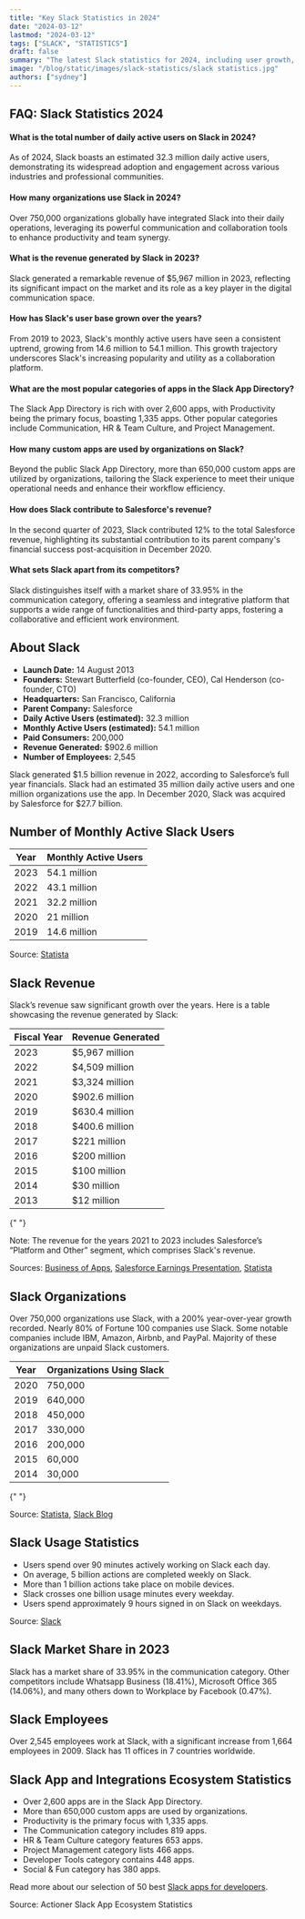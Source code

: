```yaml
---
title: "Key Slack Statistics in 2024"
date: "2024-03-12"
lastmod: "2024-03-12"
tags: ["SLACK", "STATISTICS"]
draft: false
summary: "The latest Slack statistics for 2024, including user growth, revenue insights, and the dynamic app ecosystem. Uncover how Slack's evolving platform continues to shape global communication and collaboration in the digital workplace. Dive into detailed FAQs, usage trends, and the impact of over 2,600 Slack apps on productivity and development. Read now for a deep dive into Slack's influence on modern business practices."
image: "/blog/static/images/slack-statistics/slack statistics.jpg"
authors: ["sydney"]
---
```


## FAQ: Slack Statistics 2024

#### What is the total number of daily active users on Slack in 2024?

As of 2024, Slack boasts an estimated 32.3 million daily active users, demonstrating its widespread adoption and engagement across various industries and professional communities.

#### How many organizations use Slack in 2024?

Over 750,000 organizations globally have integrated Slack into their daily operations, leveraging its powerful communication and collaboration tools to enhance productivity and team synergy.

#### What is the revenue generated by Slack in 2023?

Slack generated a remarkable revenue of $5,967 million in 2023, reflecting its significant impact on the market and its role as a key player in the digital communication space.

#### How has Slack's user base grown over the years?

From 2019 to 2023, Slack's monthly active users have seen a consistent uptrend, growing from 14.6 million to 54.1 million. This growth trajectory underscores Slack's increasing popularity and utility as a collaboration platform.

#### What are the most popular categories of apps in the Slack App Directory?

The Slack App Directory is rich with over 2,600 apps, with Productivity being the primary focus, boasting 1,335 apps. Other popular categories include Communication, HR & Team Culture, and Project Management.

#### How many custom apps are used by organizations on Slack?

Beyond the public Slack App Directory, more than 650,000 custom apps are utilized by organizations, tailoring the Slack experience to meet their unique operational needs and enhance their workflow efficiency.

#### How does Slack contribute to Salesforce's revenue?

In the second quarter of 2023, Slack contributed 12% to the total Salesforce revenue, highlighting its substantial contribution to its parent company's financial success post-acquisition in December 2020.

#### What sets Slack apart from its competitors?

Slack distinguishes itself with a market share of 33.95% in the communication category, offering a seamless and integrative platform that supports a wide range of functionalities and third-party apps, fostering a collaborative and efficient work environment.

## About Slack

- **Launch Date:** 14 August 2013
- **Founders:** Stewart Butterfield (co-founder, CEO), Cal Henderson (co-founder, CTO)
- **Headquarters:** San Francisco, California
- **Parent Company:** Salesforce
- **Daily Active Users (estimated):** 32.3 million
- **Monthly Active Users (estimated):** 54.1 million
- **Paid Consumers:** 200,000
- **Revenue Generated:** \$902.6 million
- **Number of Employees:** 2,545

Slack generated \$1.5 billion revenue in 2022, according to Salesforce’s full year financials. Slack had an estimated 35 million daily active users and one million organizations use the app. In December 2020, Slack was acquired by Salesforce for \$27.7 billion.

## Number of Monthly Active Slack Users

| Year | Monthly Active Users |
| ---- | -------------------- |
| 2023 | 54.1 million         |
| 2022 | 43.1 million         |
| 2021 | 32.2 million         |
| 2020 | 21 million           |
| 2019 | 14.6 million         |

<ImageContainer
  alt="slack-monthly-active-users"
  src="/blog/static/images/slack-statistics/slack-monthly-active-users.png"
  classNameDiv="mx-10 lg:mx-20"
  classNameImage=""
  width={2000}
  height={1198}
/>

Source: [Statista](https://www.statista.com/)

## Slack Revenue

Slack’s revenue saw significant growth over the years. Here is a table showcasing the revenue generated by Slack:

| Fiscal Year | Revenue Generated |
| ----------- | ----------------- |
| 2023        | \$5,967 million   |
| 2022        | \$4,509 million   |
| 2021        | \$3,324 million   |
| 2020        | \$902.6 million   |
| 2019        | \$630.4 million   |
| 2018        | \$400.6 million   |
| 2017        | \$221 million     |
| 2016        | \$200 million     |
| 2015        | \$100 million     |
| 2014        | \$30 million      |
| 2013        | \$12 million      |

<ImageContainer
  alt="Slack-revenue-generated-by-fiscal-year"
  src="/blog/static/images/slack-statistics/Slack-revenue-generated-by-fiscal-year.png"
  classNameDiv="mx-10 lg:mx-20"
  classNameImage=""
  width={1992}
  height={1176}
/>{" "}

Note: The revenue for the years 2021 to 2023 includes Salesforce’s “Platform and Other” segment, which comprises Slack's revenue.

Sources: [Business of Apps](https://www.businessofapps.com/), [Salesforce Earnings Presentation](https://s23.q4cdn.com/574569502/files/doc_financials/2024/q2/CRM-Q2-FY24-Earnings-Presentation.pdf), [Statista](https://www.statista.com/)

## Slack Organizations

Over 750,000 organizations use Slack, with a 200% year-over-year growth recorded. Nearly 80% of Fortune 100 companies use Slack. Some notable companies include IBM, Amazon, Airbnb, and PayPal. Majority of these organizations are unpaid Slack customers.

| Year | Organizations Using Slack |
| ---- | ------------------------- |
| 2020 | 750,000                   |
| 2019 | 640,000                   |
| 2018 | 450,000                   |
| 2017 | 330,000                   |
| 2016 | 200,000                   |
| 2015 | 60,000                    |
| 2014 | 30,000                    |

<ImageContainer
  alt="Organizations using slack by year"
  src="/blog/static/images/slack-statistics/Organizations using slack by year.png"
  classNameDiv="mx-10 lg:mx-20"
  classNameImage=""
  width={1998}
  height={1192}
/>{" "}

Source: [Statista](https://www.statista.com/), [Slack Blog](https://slack.com/intl/en-in/blog/transformation/fortune-100-rely-slack-connect-build-digital-hq)

## Slack Usage Statistics

- Users spend over 90 minutes actively working on Slack each day.
- On average, 5 billion actions are completed weekly on Slack.
- More than 1 billion actions take place on mobile devices.
- Slack crosses one billion usage minutes every weekday.
- Users spend approximately 9 hours signed in on Slack on weekdays.

Source: [Slack](https://slack.com/intl/en-in/blog/productivity/powering-productivity-workplace)

## Slack Market Share in 2023

Slack has a market share of 33.95% in the communication category. Other competitors include Whatsapp Business (18.41%), Microsoft Office 365 (14.06%), and many others down to Workplace by Facebook (0.47%).

## Slack Employees

Over 2,545 employees work at Slack, with a significant increase from 1,664 employees in 2009. Slack has 11 offices in 7 countries worldwide.

## Slack App and Integrations Ecosystem Statistics

<ImageContainer
  alt="Slack-app-by-category"
  src="/blog/static/images/slack-statistics/Slack-app-by-category.png"
  classNameDiv="mx-10 lg:mx-20"
  classNameImage=""
  width={1338}
  height={740}
/>

- Over 2,600 apps are in the Slack App Directory.
- More than 650,000 custom apps are used by organizations.
- Productivity is the primary focus with 1,335 apps.
- The Communication category includes 819 apps.
- HR & Team Culture category features 653 apps.
- Project Management category lists 466 apps.
- Developer Tools category contains 448 apps.
- Social & Fun category has 380 apps.

Read more about our selection of 50 best [Slack apps for developers](https://axolo.co/blog/p/best-slack-apps-for-developers).

Source: <NoFollowLink url="https://actioner.com/guides/slack-app-ecosystem-statistics">Actioner Slack App Ecosystem Statistics</NoFollowLink>

<UserReview />
